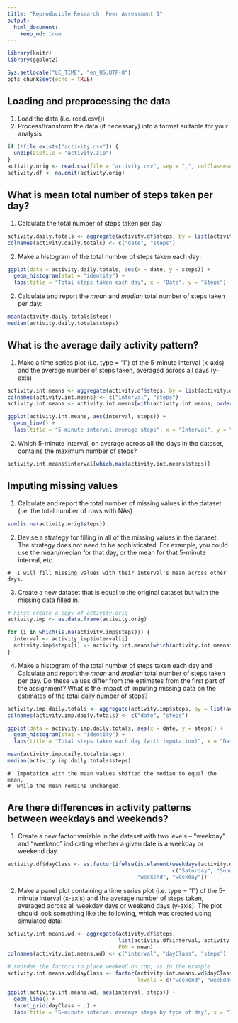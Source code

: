 ```yaml
---
title: "Reproducible Research: Peer Assessment 1"
output: 
  html_document:
    keep_md: true
---
```

```r
library(knitr)
library(ggplot2)

Sys.setlocale("LC_TIME", "en_US.UTF-8")
opts_chunk$set(echo = TRUE)
```

## Loading and preprocessing the data

1. Load the data (i.e. read.csv())
2. Process/transform the data (if necessary) into a format suitable for your analysis
```r
if (!file.exists("activity.csv")) {
  unzip(zipfile = "activity.zip")
}
activity.orig <- read.csv(file = "activity.csv", sep = ",", colClasses=c("integer", "Date", "integer"))
activity.df <- na.omit(activity.orig)
```

## What is mean total number of steps taken per day?

1. Calculate the total number of steps taken per day
```r
activity.daily.totals <- aggregate(activity.df$steps, by = list(activity.df$date), FUN = sum)
colnames(activity.daily.totals) <- c("date", "steps")
```

2. Make a histogram of the total number of steps taken each day:
```r
ggplot(data = activity.daily.totals, aes(x = date, y = steps)) +
  geom_histogram(stat = "identity") +
  labs(title = "Total steps taken each day", x = "Date", y = "Steps")
```

2. Calculate and report the *mean* and *median* total number of steps taken per day:
```r
mean(activity.daily.totals$steps)
median(activity.daily.totals$steps)
```
## What is the average daily activity pattern?

1. Make a time series plot (i.e. type = "l") of the 5-minute interval (x-axis) and the average
number of steps taken, averaged across all days (y-axis)
```r
activity.int.means <- aggregate(activity.df$steps, by = list(activity.df$interval), FUN = mean)
colnames(activity.int.means) <- c("interval", "steps")
activity.int.means <- activity.int.means[with(activity.int.means, order(interval)),]

ggplot(activity.int.means, aes(interval, steps)) +
  geom_line() +
  labs(title = "5-minute interval average steps", x = "Interval", y = "Steps")
```

2. Which 5-minute interval, on average across all the days in the dataset, contains the maximum
number of steps?
```r
activity.int.means$interval[which.max(activity.int.means$steps)]
```

## Imputing missing values

1. Calculate and report the total number of missing values in the dataset (i.e. the total number
of rows with NAs)
```r
sum(is.na(activity.orig$steps))
```

2. Devise a strategy for filling in all of the missing values in the dataset. The strategy does
not need to be sophisticated. For example, you could use the mean/median for that day, or the
mean for that 5-minute interval, etc.
```
#  I will fill missing values with their interval's mean across other days.
```

3. Create a new dataset that is equal to the original dataset but with the missing data filled
in.
```r
# First create a copy of activity.orig
activity.imp <- as.data.frame(activity.orig)

for (i in which(is.na(activity.imp$steps))) {
  interval <- activity.imp$interval[i]
  activity.imp$steps[i] <- activity.int.means[which(activity.int.means$interval == interval),]$steps
}

```

4. Make a histogram of the total number of steps taken each day and Calculate and report the
*mean* and *median* total number of steps taken per day. Do these values differ from the estimates
from the first part of the assignment? What is the impact of imputing missing data on the
estimates of the total daily number of steps?
```r
activity.imp.daily.totals <- aggregate(activity.imp$steps, by = list(activity.imp$date), FUN = sum)
colnames(activity.imp.daily.totals) <- c("date", "steps")

ggplot(data = activity.imp.daily.totals, aes(x = date, y = steps)) +
  geom_histogram(stat = "identity") +
  labs(title = "Total steps taken each day (with imputation)", x = "Date", y = "Steps")

mean(activity.imp.daily.totals$steps)
median(activity.imp.daily.totals$steps)
```
```
#  Imputation with the mean values shifted the median to equal the mean,
#  while the mean remains unchanged.
```
## Are there differences in activity patterns between weekdays and weekends?

1. Create a new factor variable in the dataset with two levels -- "weekday" and "weekend"
indicating whether a given date is a weekday or weekend day.

```r
activity.df$dayClass <- as.factor(ifelse(is.element(weekdays(activity.df$date),
                                                    c("Saturday", "Sunday")),
                                         "weekend", "weekday"))
```

2. Make a panel plot containing a time series plot (i.e. type = "l") of the 5-minute interval
(x-axis) and the average number of steps taken, averaged across all weekday days or weekend
days (y-axis). The plot should look something like the following, which was created using
simulated data:

```r
activity.int.means.wd <- aggregate(activity.df$steps,
                                   list(activity.df$interval, activity.df$dayClass),
                                   FUN = mean)
colnames(activity.int.means.wd) <- c("interval", "dayClass", "steps")

# reorder the factors to place weekend on top, as in the example
activity.int.means.wd$dayClass <- factor(activity.int.means.wd$dayClass,
                                         levels = c("weekend", "weekday"))

ggplot(activity.int.means.wd, aes(interval, steps)) +
  geom_line() +
  facet_grid(dayClass ~ .) +
  labs(title = "5-minute interval average steps by type of day", x = "Interval", y = "Number of steps")
```
